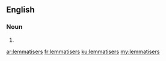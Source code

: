 ==English==

===Noun===
{{head|en}}

# {{plural of|lemmatiser}}

[[ar:lemmatisers]]
[[fr:lemmatisers]]
[[ku:lemmatisers]]
[[my:lemmatisers]]
